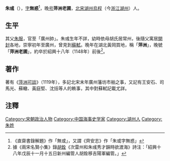'''朱彧'''（{{bd|？||？|catIdx=Z朱}}），[[表字|字]]'''無惑'''<ref>《直齋書錄解題》作「無或」，又謂《齊安志》作「朱或字無惑」</ref>，晚[[号|号]]'''萍洲老圃'''，[[北宋|北宋]][[湖州|湖州]][[烏程|烏程]]（今[[浙江|浙江]][[湖州|湖州]]）人。

==生平==
其父[[朱服|朱服]]，官至「廣州帥」。朱彧生年不詳，幼時依母胡氏居常州，後隨父寓居[[開封|開封]]各地，崇寧初年至廣州，曾見到[[蘇軾|蘇軾]]。晚年在湖北黃岡買地，稱「'''萍洲'''」，晚號「'''萍洲老圃'''」，約卒於紹興十八年（1148年）前後<ref>據《兩宋名賢小集》錄[[胡銓|胡銓]]《次雷州和朱彧秀才韻時欲渡海》詩注：「紹興十八年戊辰十一月十五日新州編管人胡銓移吉陽軍編管。」</ref>。

==著作==
著有《[[萍洲可談|萍洲可談]]》（1119年），多記北宋末年廣州藩坊市舶之事，又記有王安石、司馬光、蘇轍、黃庭堅、沈括等人的軼事，其中對蘇軾記載尤詳。

==注釋==
<div class="references-small">
<references />
</div>

{{DEFAULTSORT:Z}}
[[Category:宋朝政治人物|Category:宋朝政治人物]]
[[Category:中国海事史学家|Category:中国海事史学家]]
[[Category:湖州人|Category:湖州人]]
[[Category:朱姓|Category:朱姓]]